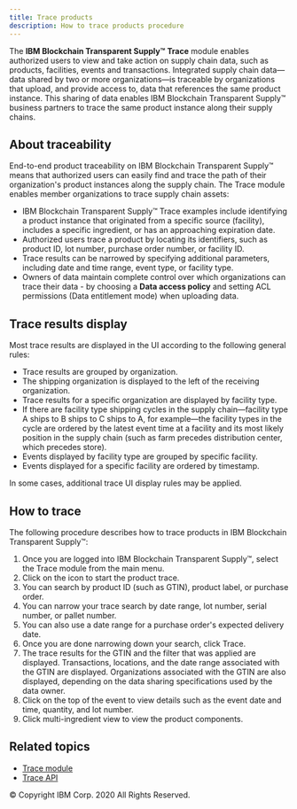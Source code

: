 ```yaml
---
title: Trace products
description: How to trace products procedure
---
```


<PageDescription>

The **IBM Blockchain Transparent Supply™** **Trace** module enables authorized users to view and take
action on supply chain data, such as products, facilities, events and transactions.
Integrated supply chain data&mdash;data shared by two or more organizations&mdash;is
traceable by organizations that upload, and provide access to, data that references
the same product instance. This sharing of data enables IBM Blockchain Transparent Supply™ business
partners to trace the same product instance along their supply chains.

</PageDescription>

## About traceability

End-to-end product traceability on IBM Blockchain Transparent Supply™ means that authorized users can easily
find and trace the path of their organization's product instances along the supply
chain. The Trace module enables member organizations to trace supply chain assets:

* IBM Blockchain Transparent Supply™ Trace examples include identifying a product instance that originated from
a specific source (facility), includes a specific ingredient, or has an approaching expiration date.
* Authorized users trace a product by locating its identifiers, such as product ID, lot number,
purchase order number, or facility ID.
* Trace results can be narrowed by specifying additional parameters, including date and time range,
event type, or facility type.
* Owners of data maintain complete control over which organizations can trace their data - by
choosing a **Data access policy** and setting ACL permissions (Data entitlement mode) when uploading data.

## Trace results display

Most trace results are displayed in the UI according to the following general rules:

- Trace results are grouped by organization.
- The shipping organization is displayed to the left of the receiving organization.
- Trace results for a specific organization are displayed by facility type.
- If there are facility type shipping cycles in the supply chain&mdash;facility type A ships to B ships to C ships to A, for example&mdash;the facility types in the cycle are ordered by the latest event time at a facility and its most likely position in the supply chain (such as farm precedes distribution center, which precedes store).
- Events displayed by facility type are grouped by specific facility.
- Events displayed for a specific facility are ordered by timestamp.

In some cases, additional trace UI display rules may be applied.

## How to trace

The following procedure describes how to trace products in IBM Blockchain Transparent Supply™:

1. Once you are logged into IBM Blockchain Transparent Supply™, select the Trace module from the main menu.
2. Click on the icon to start the product trace.
3. You can search by product ID (such as GTIN), product label, or purchase order.
4. You can narrow your trace search by date range, lot number, serial number, or pallet number.
5. You can also use a date range for a purchase order's expected delivery date.
6. Once you are done narrowing down your search, click Trace.
7. The trace results for the GTIN and the filter that was applied are displayed. Transactions,
locations, and the date range associated with the GTIN are displayed. Organizations associated
with the GTIN are also displayed, depending on the data sharing specifications used by the data owner.
8. Click on the top of the event to view details such as the event date and time, quantity, and lot number.
9. Click multi-ingredient view to view the product components.

## Related topics

- [Trace module](/modules/trace)
- [Trace API](/apis/trace-api)

<PageCopyright>© Copyright IBM Corp. 2020 All Rights Reserved.</PageCopyright>

